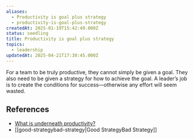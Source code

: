 ```yaml
---
aliases:
  - Productivity is goal plus strategy
  - productivity-is-goal-plus-strategy
createdAt: 2025-01-19T15:42:49.000Z
status: seedling
title: Productivity is goal plus strategy
topics:
  - leadership
updatedAt: 2025-04-21T17:30:45.000Z
---
```

For a team to be truly productive, they cannot simply be given a goal. They also need to be given a strategy for how to achieve the goal. A leader’s job is to create the conditions for success—otherwise any effort will seem wasted.

## References

- [What is underneath productivity?](https://every.to/superorganizers/what-is-underneath-productivity)
- [[good-strategybad-strategy|Good StrategyBad Strategy]]
